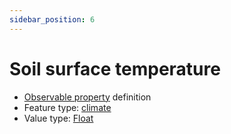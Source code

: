 ```yaml
---
sidebar_position: 6
---
```



# Soil surface temperature

- [Observable property](/viewers/dawe-vocabs?uri=https://linked.data.gov.au/def/test/dawe-cv/375e39af-79d9-4b69-8349-fcc34bf37b68) definition
- Feature type: [climate](http://linked.data.gov.au/def/tern-cv/6d40d71e-58cd-4f75-8304-40c01fe5f74c)
- Value type: [Float](https://w3id.org/tern/ontologies/tern/Float)


<Example protocolModule="invertebrate-leaf-litter-extraction" observableProperty="https://linked.data.gov.au/def/test/dawe-cv/375e39af-79d9-4b69-8349-fcc34bf37b68" />
